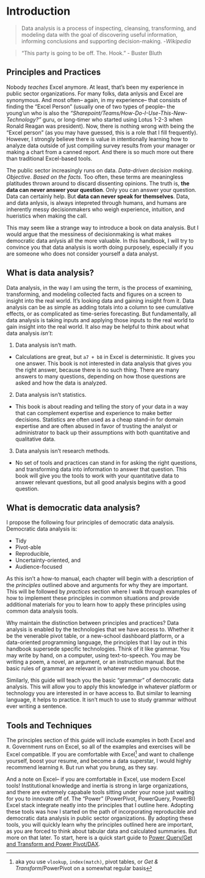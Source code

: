 # Introduction {#intro}


> Data analysis is a process of inspecting, cleansing, transforming, and modeling data with the goal of discovering useful information, informing conclusions and supporting decision-making. -*Wikipedia*

> “This party is going to be off. The. Hook.” - Buster Bluth

## Principles and Practices
Nobody *teaches* Excel anymore. At least, that's been my experience in public sector organizations. For many folks, data anlysis and Excel are synonymous. And most often-- again, in my experience-- that consists of finding the "Excel Person" (usually one of two types of people-- the young'un who is also the *"Sharepoint/Teams/How-Do-I-Use-This-New-Technology?"* guru, or long-timer who started using Lotus 1-2-3 when Ronald Reagan was president). Now, there is nothing wrong with being the "Excel person" (as you may have guessed, this is a role that I fill frequently). However, I strongly believe there is value in intentionally learning how to analyze data outside of just compiling survey results from your manager or making a chart from a canned report. And there is so much more out there than traditional Excel-based tools. 

The public sector increasingly runs on data. *Data-driven decision making*. *Objective*. *Based on the facts*. Too often, these terms are meaningless platitudes thrown around to discard dissenting opinions. The truth is, **the data can never answer your question**. Only you can answer your question. Data can certainly help. But **data can never speak for themselves**. Data, and data anlysis, is always intepreted through humans, and humans are inherently messy decisionmakers who weigh experience, intuition, and hueristics when making the call. 

This may seem like a strange way to introduce a book on data analysis. But I would argue that the messiness of decisionmaking is what makes democratic data anlysis all the more valuable. In this handbook, I will try to convince you that data analysis is worth doing purposely, especially if you are someone who does not consider yourself a data analyst. 

## What is data analysis?

Data analysis, in the way I am using the term, is the process of examining, transforming, and modeling collected facts and figures on a screen to insight into the real world. It's looking data and gaining insight from it. Data analysis can be as simple as adding totals into a column to see cumulative effects, or as complicated as time-series forecasting. But fundamentally, all data analysis is taking inputs and applying those inputs to the real world to gain insight into the real world. It also may be helpful to think about what data analysis *isn't*:

1. Data analysis isn't math.

  + Calculations are great, but `a7 + b8` in Excel is deterministic. It gives you one answer. This book is not interested in data analysis that gives you the right answer, because there is no such thing. There are many answers to many questions, depending on how those questions are asked and how the data is analyzed. 

2. Data analysis isn't statistics. 

 + This book is about reading and telling the story of your data in a way that can complement expertise and experience to make better decisions. Statistics are often used as a cheap stand-in for domain expertise and are often abused in favor of trusting the analyst or administrator to back up their assumptions with both quantitative and qualitative data. 

3. Data analysis isn't research methods. 

  + No set of tools and practices can stand in for asking the right questions, and transforming data into information to answer that question. This book will give you the tools to work with your quantitative data to answer relevant questions, but all good analysis begins with a good question. 

## What is democratic data analysis?

I propose the following four principles of democratic data analysis. Democratic data analysis is:

* Tidy
* Pivot-able
* Reproducible,
* Uncertainty-oriented, and
* Audience-focused

As this isn't a how-to manual, each chapter will begin with a description of the *principles* outlined above and arguments for why they are important. This will be followed by *practices* section where I walk through examples of how to implement these principles in common situations and provide additional materials for you to learn how to apply these principles using common data analysis tools. 

Why maintain the distinction between principles and practices? Data analysis is enabled by the technologies that we have access to. Whether it be the venerable pivot table, or a new-school dashboard platform, or a data-oriented programming language, the principles that I lay out in this handbook supersede specific technologies. Think of it like grammar. You may write by hand, on a computer, using text-to-speech. You may be writing a poem, a novel, an argument, or an instruction manual. But the basic rules of grammar are relevant in whatever medium you choose. 

Similarly, this guide will teach you the basic "grammar" of democratic data analysis. This will allow you to apply this knowledge in whatever platform or technology you are interested in or have access to. But similar to learning language, it helps to practice. It isn't much to use to study grammar without ever writing a sentence.

## Tools and Techniques

The principles section of this guide will include examples in both Excel and `R`. Government runs on Excel, so all of the examples and exercises will be Excel compatible. If you are comfortable with Excel^[aka you use `vlookup`, `index(match)`, pivot tables, or *Get & Transform*/PowerPivot on a somewhat regular basis] and want to challenge yourself, boost your resume, and become a data superstar, I would highly recommend learning `R`. But run what you brung, as they say.

And a note on Excel-- if you are comfortable in Excel, use modern Excel tools! Institutional knowledge and inertia is strong in large organizations, and there are extremely capabale tools sitting under your nose just waiting for you to innovate off of. The "Power" (PowerPivot, PowerQuery, PowerBI) Excel stack integrate neatly into the principles that I outline here. Adopting these tools was how I started on the path of incorporating reproducible and democratic data analysis in public sector organizations. By adopting these tools, you will quickly learn why the principles outlined here are important, as you are forced to think about tabular data and calculated summaries. But more on that later. To start, here is a quick start guide to [Power Query/Get and Transform and Power Pivot/DAX](https://support.office.com/en-us/article/get-started-with-power-pivot-in-microsoft-excel-fdfcf944-7876-424a-8437-1a6c1043a80b). 



